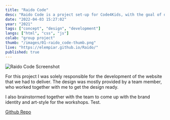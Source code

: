 ```yaml
---
title: "Raido Code"
desc: "Raido Code is a project set-up for Code4Kids, with the goal of delivering coding workshops to elementary school kids."
date: "2022-04-03 15:27:02"
year: "2021"
tags: ["concept", "design", "development"]
langs: ["html", "css", "js"]
colab: "group project"
thumb: "/images/01-raido_code-thumb.png"
live: "https://elempiar.github.io/Raido/"
published: true
---
```


![Raido Code Screenshot](/images/01-raido_code.png)

For this project I was solely responsible for the development of the website that we had to deliver. The design was mostly provided by a team member, who worked together with me to get the design ready.

I also brainstormed together with the team to come up with the brand identity and art-style for the workshops. Test.

[Github Repo](https://github.com/Elempiar/Raido)

